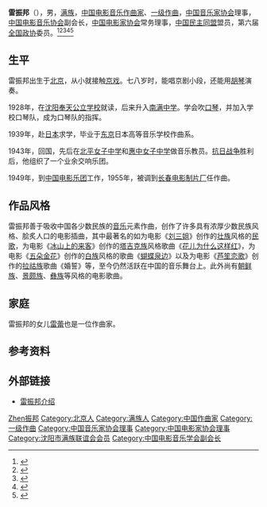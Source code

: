 '''雷振邦'''（{{bd|1916年|4月30日|1997年|10月18日|catIdx=Lei雷}}），男，[[满族|满族]]，[[中华人民共和国|中国]][[电影音乐|电影音乐]][[作曲家|作曲家]]、[[一级作曲|一级作曲]]，[[中国音乐家协会|中国音乐家协会]]理事，[[中国电影音乐协会|中国电影音乐协会]]副会长，[[中国电影家协会|中国电影家协会]]常务理事，[[中国民主同盟|中国民主同盟]]盟员，第六届[[全国政协|全国政协]]委员。<ref>{{Cite book|title=中国当代文化艺术名人大辞典|author=刘波主编|publisher=国际文化出版公司|year=1993|isbn=9787800493898|location=北京|pages=}}</ref><ref>{{Cite book|title=中华当代文化名人大辞典|author=张品兴, 殷登祥, 陈有进等主编|publisher=中国广播电视出版社|year=1992|isbn=9787504315137|location=北京|pages=}}</ref><ref>{{Cite book|title=中国当代艺术界名人录|author=中国名人研究院编; 异天, 戈德主编|publisher=社会科学文献出版社|year=1993|isbn=|location=北京|pages=}}</ref><ref>{{Cite book|title=世界电影百科全书|author=杨海明, 王洪华, 张正芸等编译|publisher=社会科学文献出版社|year=1993|isbn=|location=北京|pages=}}</ref><ref>{{Cite book|title=二十世纪中国名人辞典|author=蔡开松, 于信凤主编; 曾卓明, 周溯源, 赵书刚副主编|publisher=辽宁人民出版社|year=1991|isbn=|location=沈阳|pages=}}</ref>

== 生平 ==
雷振邦出生于[[北京|北京]]，从小就接触[[京戏|京戏]]。七八岁时，能唱京剧小段，还能用[[胡琴|胡琴]]演奏。  

1928年，在[[沈阳|沈阳]][[奉天公立学校|奉天公立学校]]就读，后来升入[[南满中学|南满中学]]。学会吹[[口琴|口琴]]，并加入学校口琴队，成为口琴队的指挥。  

1939年，赴[[日本|日本]]求学，毕业于[[东京|东京]]日本高等音乐学校作曲系。  

1943年，回国，先后在[[北平女子中学|北平女子中学]]和[[惠中女子中学|惠中女子中学]]做音乐教员。[[抗日战争|抗日战争]]胜利后，他组织了一个业余交响乐团。  

1949年，到[[中国电影乐团|中国电影乐团]]工作，1955年，被调到[[长春电影制片厂|长春电影制片厂]]任作曲。

== 作品风格 ==

雷振邦善于吸收中国各少数民族的[[音乐|音乐]]元素作曲，创作了许多具有浓厚少数民族风格、脍炙人口的电影插曲，其中最著名的如为电影《[[刘三姐_(电影)|刘三姐]]》创作的[[壮族|壮族]]风格的[[民歌|民歌]]，为电影《[[冰山上的来客|冰山上的来客]]》创作的[[塔吉克族|塔吉克族]]风格歌曲《[[花儿为什么这样红|花儿为什么这样红]]》，为电影《[[五朵金花|五朵金花]]》创作的[[白族|白族]]风格的歌曲《[[蝴蝶泉边|蝴蝶泉边]]》以及为电影《[[芦笙恋歌|芦笙恋歌]]》创作的[[拉祜族|拉祜族]]歌曲《婚誓》等，至今仍然活跃在中国的音乐舞台上。此外尚有[[朝鲜族|朝鲜族]]、[[景颇族|景颇族]]、[[彝族|彝族]]等风格的电影歌曲。

== 家庭 ==
雷振邦的女儿[[雷蕾|雷蕾]]也是一位作曲家。

== 参考资料 ==
{{reflist}}

== 外部链接 ==
* [http://www.cnmdb.com/name/538/ 雷振邦介绍]{{dead link|date=2018年5月 |bot=InternetArchiveBot |fix-attempted=yes }}

{{中国音乐家协会第三届理事会}}
{{中国电影家协会第四届理事会}}

{{Authority control}}
{{DEFAULTSORT:Lei雷振邦}}
[[Category:雷姓|Zhen振邦]]
[[Category:北京人|Category:北京人]]
[[Category:满族人|Category:满族人]]
[[Category:中国作曲家|Category:中国作曲家]]
[[Category:一级作曲|Category:一级作曲]]
[[Category:中国音乐家协会理事|Category:中国音乐家协会理事]]
[[Category:中国电影家协会理事|Category:中国电影家协会理事]]
[[Category:沈阳市满族联谊会会员|Category:沈阳市满族联谊会会员]]
[[Category:中国电影音乐学会副会长|Category:中国电影音乐学会副会长]]